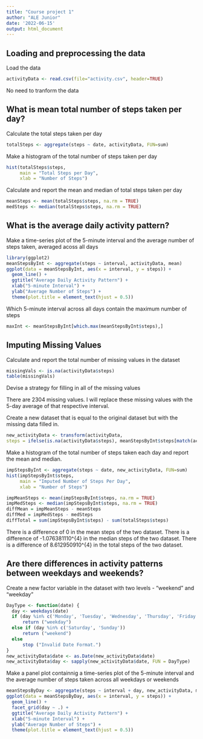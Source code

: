 ---
title: "Course project 1"
author: "ALE Junior"
date: '2022-06-15'
output: html_document
---

## Loading and preprocessing the data
 Load the data

```{r, echo=TRUE}
activityData <- read.csv(file="activity.csv", header=TRUE)
```

 No need to tranform the data

## What is mean total number of steps taken per day?
 Calculate the total steps taken per day
 
```{r, echo=TRUE}
totalSteps <- aggregate(steps ~ date, activityData, FUN=sum)
```

 Make a histogram of the total number of steps taken per day
 
```{r, echo=TRUE}
hist(totalSteps$steps,
     main = "Total Steps per Day",
     xlab = "Number of Steps")
```

 Calculate and report the mean and median of total steps taken per day
 
```{r, echo=TRUE}
meanSteps <- mean(totalSteps$steps, na.rm = TRUE)
medSteps <- median(totalSteps$steps, na.rm = TRUE)
```

## What is the average daily activity pattern?

 Make a time-series plot of the 5-minute interval and the average number of steps taken, averaged acoss all days
 
```{r, echo=TRUE}
library(ggplot2)
meanStepsByInt <- aggregate(steps ~ interval, activityData, mean)
ggplot(data = meanStepsByInt, aes(x = interval, y = steps)) +
  geom_line() +
  ggtitle("Average Daily Activity Pattern") +
  xlab("5-minute Interval") +
  ylab("Average Number of Steps") +
  theme(plot.title = element_text(hjust = 0.5))
```

 Which 5-minute interval across all days contain the maximum number of steps
```{r, echo=TRUE}
maxInt <- meanStepsByInt[which.max(meanStepsByInt$steps),]
```

## Imputing Missing Values

 Calculate and report the total number of missing values in the dataset
 
```{r, echo=TRUE}
missingVals <- is.na(activityData$steps)
table(missingVals)
```

 Devise a strategy for filling in all of the missing values

There are 2304 missing values. I will replace these missing values with the 5-day average of that respective interval.

 Create a new dataset that is equal to the original dataset but with the missing data filled in.
 
```{r, echo=TRUE}
new_activityData <- transform(activityData,
steps = ifelse(is.na(activityData$steps), meanStepsByInt$steps[match(activityData$interval, meanStepsByInt$interval)], activityData$steps))
```

 Make a histogram of the total number of steps taken each day and report the mean and median.
 
```{r, echo=TRUE}
impStepsByInt <- aggregate(steps ~ date, new_activityData, FUN=sum)
hist(impStepsByInt$steps,
     main = "Imputed Number of Steps Per Day",
     xlab = "Number of Steps")

impMeanSteps <- mean(impStepsByInt$steps, na.rm = TRUE)
impMedSteps <- median(impStepsByInt$steps, na.rm = TRUE)
diffMean = impMeanSteps - meanSteps
diffMed = impMedSteps - medSteps
diffTotal = sum(impStepsByInt$steps) - sum(totalSteps$steps)
```

There is a difference of 0 in the mean steps of the two dataset. There is a difference of -1.076381110^{4} in the median steps of the two dataset. There is a difference of 8.612950910^{4} in the total steps of the two dataset.

## Are there differences in activity patterns between weekdays and weekends?

 Create a new factor variable in the dataset with two levels - "weekend" and "weekday"
 
```{r, echo=TRUE}
DayType <- function(date) {
  day <- weekdays(date)
  if (day %in% c('Monday', 'Tuesday', 'Wednesday', 'Thursday', 'Friday'))
      return ("weekday")
  else if (day %in% c('Saturday', 'Sunday'))
      return ("weekend")
  else
      stop ("Invalid Date Format.")
}
new_activityData$date <- as.Date(new_activityData$date)
new_activityData$day <- sapply(new_activityData$date, FUN = DayType)
```

 Make a panel plot containnig a time-series plot of the 5-minute interval and the average number of steps taken across all weekdays or weekends

```{r, echo=TRUE}
meanStepsByDay <- aggregate(steps ~ interval + day, new_activityData, mean)
ggplot(data = meanStepsByDay, aes(x = interval, y = steps)) + 
  geom_line() +
  facet_grid(day ~ .) +
  ggtitle("Average Daily Activity Pattern") +
  xlab("5-minute Interval") +
  ylab("Average Number of Steps") +
  theme(plot.title = element_text(hjust = 0.5))
```
